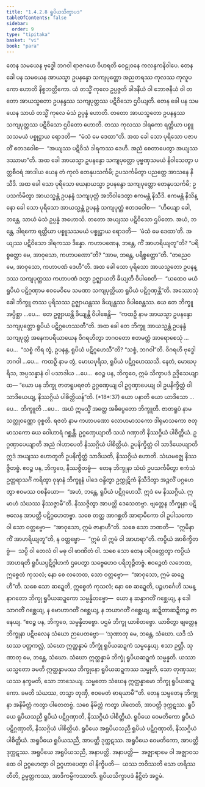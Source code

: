 ```yaml
---
title: "1.4.2.8 ရူပိယသိက္ခာပဒ"
tableOfContents: false
sidebar:
  order: 9
type: "tipitaka"
basket: "vi"
book: "para"
---
```



<DynamicBreadcrumb />

<Division number="582" book="para">

<Paragraph number="2203" book="para">
တေန သမယေန ဗုဒ္ဓေါ ဘဂဝါ ရာဇဂဟေ ဝိဟရတိ ဝေဠုဝနေ ကလန္ဒကနိဝါပေ. တေန ခေါ ပန သမယေန အာယသ္မာ ဥပနန္ဒော သကျပုတ္တော အညတရဿ ကုလဿ ကုလူပကော ဟောတိ နိစ္စဘတ္တိကော. ယံ တသ္မိံ ကုလေ ဥပ္ပဇ္ဇတိ ခါဒနီယံ ဝါ ဘောဇနီယံ ဝါ တတော အာယသ္မတော ဥပနန္ဒဿ သကျပုတ္တဿ ပဋိဝိသော ဌပိယျတိ. တေန ခေါ ပန သမယေန သာယံ တသ္မိံ ကုလေ မံသံ ဥပ္ပန္နံ ဟောတိ. တတော အာယသ္မတော ဥပနန္ဒဿ သကျပုတ္တဿ ပဋိဝိသော ဌပိတော ဟောတိ. တဿ ကုလဿ ဒါရကော ရတ္တိယာ ပစ္စူသသမယံ ပစ္စုဋ္ဌာယ ရောဒတိ—  “မံသံ မေ ဒေထာ”တိ. အထ ခေါ သော ပုရိသော ပဇာပတိံ ဧတဒဝေါစ—  “အယျဿ ပဋိဝိသံ ဒါရကဿ ဒေဟိ. အညံ စေတာပေတွာ အယျဿ ဒဿာမာ”တိ.
</Paragraph>

<Paragraph number="2204" book="para">
အထ ခေါ အာယသ္မာ ဥပနန္ဒော သကျပုတ္တော ပုဗ္ဗဏှသမယံ နိဝါသေတွာ ပတ္တစီဝရံ အာဒါယ ယေန တံ ကုလံ တေနုပသင်္ကမိ; ဥပသင်္ကမိတွာ ပညတ္တေ အာသနေ နိသီဒိ. အထ ခေါ သော ပုရိသော ယေနာယသ္မာ ဥပနန္ဒော သကျပုတ္တော တေနုပသင်္ကမိ; ဥပသင်္ကမိတွာ အာယသ္မန္တံ ဥပနန္ဒံ သကျပုတ္တံ အဘိဝါဒေတွာ ဧကမန္တံ နိသီဒိ. ဧကမန္တံ နိသိန္နော ခေါ သော ပုရိသော အာယသ္မန္တံ ဥပနန္ဒံ သကျပုတ္တံ ဧတဒဝေါစ—  “ဟိယျော ခေါ, ဘန္တေ, သာယံ မံသံ ဥပ္ပန္နံ အဟောသိ. တတော အယျဿ ပဋိဝိသော ဌပိတော. အယံ, ဘန္တေ, ဒါရကော ရတ္တိယာ ပစ္စူသသမယံ ပစ္စုဋ္ဌာယ ရောဒတိ—  ‘မံသံ မေ ဒေထာ’တိ. အယျဿ ပဋိဝိသော ဒါရကဿ ဒိန္နော. ကဟာပဏေန, ဘန္တေ, ကိံ အာဟရိယျတူ”တိ? “ပရိစ္စတ္တော မေ, အာဝုသော, ကဟာပဏော”တိ? “အာမ, ဘန္တေ, ပရိစ္စတ္တော”တိ. “တညေဝ မေ, အာဝုသော, ကဟာပဏံ ဒေဟီ”တိ.
</Paragraph>

<Paragraph number="2205" book="para">
အထ ခေါ သော ပုရိသော အာယသ္မတော ဥပနန္ဒဿ သကျပုတ္တဿ ကဟာပဏံ ဒတွာ ဥဇ္ဈာယတိ ခိယျတိ ဝိပါစေတိ—  “ယထေဝ မယံ ရူပိယံ ပဋိဂ္ဂဏှာမ ဧဝမေဝိမေ သမဏာ သကျပုတ္တိယာ ရူပိယံ ပဋိဂ္ဂဏှန္တီ”တိ. အဿောသုံ ခေါ ဘိက္ခူ တဿ ပုရိသဿ ဥဇ္ဈာယန္တဿ ခိယျန္တဿ ဝိပါစေန္တဿ. ယေ တေ ဘိက္ခူ အပ္ပိစ္ဆာ …ပေ…  တေ ဥဇ္ဈာယန္တိ ခိယျန္တိ ဝိပါစေန္တိ—  “ကထဉှိ နာမ အာယသ္မာ ဥပနန္ဒော သကျပုတ္တော ရူပိယံ ပဋိဂ္ဂဟေဿတီ”တိ.
</Paragraph>

<Paragraph number="2206" book="para">
အထ ခေါ တေ ဘိက္ခူ အာယသ္မန္တံ ဥပနန္ဒံ သကျပုတ္တံ အနေကပရိယာယေန ဝိဂရဟိတွာ ဘဂဝတော ဧတမတ္ထံ အာရောစေသုံ …ပေ…  “သစ္စံ ကိရ တွံ, ဥပနန္ဒ, ရူပိယံ ပဋိဂ္ဂဟေသီ”တိ? “သစ္စံ, ဘဂဝါ”တိ. ဝိဂရဟိ ဗုဒ္ဓေါ ဘဂဝါ …ပေ…  ကထဉှိ နာမ တွံ, မောဃပုရိသ, ရူပိယံ ပဋိဂ္ဂဟေဿသိ. နေတံ, မောဃပုရိသ, အပ္ပသန္နာနံ ဝါ ပသာဒါယ …ပေ…  ဧဝဉ္စ ပန, ဘိက္ခဝေ, ဣမံ သိက္ခာပဒံ ဥဒ္ဒိသေယျာထ—
</Paragraph>

</Division>
<Division number="583" book="para">

<Paragraph number="2207" book="para">
<Emphasis>“ယော ပန ဘိက္ခု ဇာတရူပရဇတံ ဥဂ္ဂဏှေယျ ဝါ ဥဂ္ဂဏှာပေယျ ဝါ ဥပနိက္ခိတ္တံ ဝါ သာဒိယေယျ, နိဿဂ္ဂိယံ ပါစိတ္တိယန်”</Emphasis>တိ. (*18*:<Emphasis>37</Emphasis>)
</Paragraph>

</Division>
<Division number="584" book="para">

<Paragraph number="2208" book="para">
<Emphasis>ယော ပနာ</Emphasis>တိ ယော ယာဒိသော …ပေ…  <Emphasis>ဘိက္ခူ</Emphasis>တိ …ပေ…  အယံ ဣမသ္မိံ အတ္ထေ အဓိပ္ပေတော ဘိက္ခူတိ.
</Paragraph>

<Paragraph number="2209" book="para">
<Emphasis>ဇာတရူပံ</Emphasis> နာမ သတ္ထုဝဏ္ဏော ဝုစ္စတိ.
</Paragraph>

<Paragraph number="2210" book="para">
<Emphasis>ရဇတံ</Emphasis> နာမ ကဟာပဏော လောဟမာသကော ဒါရုမာသကော ဇတုမာသကော ယေ ဝေါဟာရံ ဂစ္ဆန္တိ.
</Paragraph>

<Paragraph number="2211" book="para">
<Emphasis>ဥဂ္ဂဏှေယျာ</Emphasis>တိ သယံ ဂဏှာတိ နိဿဂ္ဂိယံ ပါစိတ္တိယံ.
</Paragraph>

<Paragraph number="2212" book="para">
<Emphasis>ဥဂ္ဂဏှာပေယျာ</Emphasis>တိ အညံ ဂါဟာပေတိ နိဿဂ္ဂိယံ ပါစိတ္တိယံ.
</Paragraph>

<Paragraph number="2213" book="para">
<Emphasis>ဥပနိက္ခိတ္တံ ဝါ သာဒိယေယျာ</Emphasis>တိ ဣဒံ အယျဿ ဟောတူတိ ဥပနိက္ခိတ္တံ သာဒိယတိ, နိဿဂ္ဂိယံ ဟောတိ. သံဃမဇ္ဈေ နိဿဇ္ဇိတဗ္ဗံ. ဧဝဉ္စ ပန, ဘိက္ခဝေ, နိဿဇ္ဇိတဗ္ဗံ—  တေန ဘိက္ခုနာ သံဃံ ဥပသင်္ကမိတွာ ဧကံသံ ဥတ္တရာသင်္ဂံ ကရိတွာ ဝုဍ္ဎာနံ ဘိက္ခူနံ ပါဒေ ဝန္ဒိတွာ ဥက္ကုဋိကံ နိသီဒိတွာ အဉ္ဇလိံ ပဂ္ဂဟေတွာ ဧဝမဿ ဝစနီယော—  “အဟံ, ဘန္တေ, ရူပိယံ ပဋိဂ္ဂဟေသိံ. ဣဒံ မေ နိဿဂ္ဂိယံ. ဣမာဟံ သံဃဿ နိဿဇ္ဇာမီ”တိ. နိဿဇ္ဇိတွာ အာပတ္တိ ဒေသေတဗ္ဗာ. ဗျတ္တေန ဘိက္ခုနာ ပဋိဗလေန အာပတ္တိ ပဋိဂ္ဂဟေတဗ္ဗာ. သစေ တတ္ထ အာဂစ္ဆတိ အာရာမိကော ဝါ ဥပါသကော ဝါ သော ဝတ္တဗ္ဗော—  “အာဝုသော, ဣမံ ဇာနာဟီ”တိ. သစေ သော ဘဏတိ—  “ဣမိနာ ကိံ အာဟရိယျတူ”တိ, န ဝတ္တဗ္ဗော—  “ဣမံ ဝါ ဣမံ ဝါ အာဟရာ”တိ. ကပ္ပိယံ အာစိက္ခိတဗ္ဗံ—  သပ္ပိ ဝါ တေလံ ဝါ မဓု ဝါ ဖာဏိတံ ဝါ. သစေ သော တေန ပရိဝတ္တေတွာ ကပ္ပိယံ အာဟရတိ ရူပိယပ္ပဋိဂ္ဂါဟကံ ဌပေတွာ သဗ္ဗေဟေဝ ပရိဘုဉ္ဇိတဗ္ဗံ. ဧဝဉ္စေတံ လဘေထ, ဣစ္စေတံ ကုသလံ; နော စေ လဘေထ, သော ဝတ္တဗ္ဗော—  “အာဝုသော, ဣမံ ဆဍ္ဍေဟီ”တိ. သစေ သော ဆဍ္ဍေတိ, ဣစ္စေတံ ကုသလံ; နော စေ ဆဍ္ဍေတိ, ပဉ္စဟင်္ဂေဟိ သမန္နာဂတော ဘိက္ခု ရူပိယဆဍ္ဍကော သမ္မန္နိတဗ္ဗော—  ယော န ဆန္ဒာဂတိံ ဂစ္ဆေယျ, န ဒေါသာဂတိံ ဂစ္ဆေယျ, န မောဟာဂတိံ ဂစ္ဆေယျ, န ဘယာဂတိံ ဂစ္ဆေယျ, ဆဍ္ဍိတာဆဍ္ဍိတဉ္စ ဇာနေယျ. “ဧဝဉ္စ ပန, ဘိက္ခဝေ, သမ္မန္နိတဗ္ဗော. ပဌမံ ဘိက္ခု ယာစိတဗ္ဗော. ယာစိတွာ ဗျတ္တေန ဘိက္ခုနာ ပဋိဗလေန သံဃော ဉာပေတဗ္ဗော—
</Paragraph>

</Division>
<Division number="585" book="para">

<Paragraph number="2214" book="para">
‘သုဏာတု မေ, ဘန္တေ, သံဃော. ယဒိ သံဃဿ ပတ္တကလ္လံ, သံဃော ဣတ္ထန္နာမံ ဘိက္ခုံ ရူပိယဆဍ္ဍကံ သမ္မန္နေယျ. ဧသာ ဉတ္တိ.
</Paragraph>

<Paragraph number="2215" book="para">
သုဏာတု မေ, ဘန္တေ, သံဃော. သံဃော ဣတ္ထန္နာမံ ဘိက္ခုံ ရူပိယဆဍ္ဍကံ သမ္မန္နတိ. ယဿာယသ္မတော ခမတိ ဣတ္ထန္နာမဿ ဘိက္ခုနော ရူပိယဆဍ္ဍကဿ သမ္မုတိ, သော တုဏှဿ; ယဿ နက္ခမတိ, သော ဘာသေယျ.
</Paragraph>

<Paragraph number="2216" book="para">
သမ္မတော သံဃေန ဣတ္ထန္နာမော ဘိက္ခု ရူပိယဆဍ္ဍကော. ခမတိ သံဃဿ, တသ္မာ တုဏှီ, ဧဝမေတံ ဓာရယာမီ’”တိ.
</Paragraph>

<Paragraph number="2217" book="para">
တေန သမ္မတေန ဘိက္ခုနာ အနိမိတ္တံ ကတွာ ပါတေတဗ္ဗံ. သစေ နိမိတ္တံ ကတွာ ပါတေတိ, အာပတ္တိ ဒုက္ကဋဿ.
</Paragraph>

</Division>
<Division number="586" book="para">

<Paragraph number="2218" book="para">
ရူပိယေ ရူပိယသညီ ရူပိယံ ပဋိဂ္ဂဏှာတိ, နိဿဂ္ဂိယံ ပါစိတ္တိယံ. ရူပိယေ ဝေမတိကော ရူပိယံ ပဋိဂ္ဂဏှာတိ, နိဿဂ္ဂိယံ ပါစိတ္တိယံ. ရူပိယေ အရူပိယသညီ ရူပိယံ ပဋိဂ္ဂဏှာတိ, နိဿဂ္ဂိယံ ပါစိတ္တိယံ.
</Paragraph>

<Paragraph number="2219" book="para">
အရူပိယေ ရူပိယသညီ, အာပတ္တိ ဒုက္ကဋဿ. အရူပိယေ ဝေမတိကော, အာပတ္တိ ဒုက္ကဋဿ. အရူပိယေ အရူပိယသညီ, အနာပတ္တိ.
</Paragraph>

<Paragraph number="2220" book="para">
အနာပတ္တိ—  အဇ္ဈာရာမေ ဝါ အဇ္ဈာဝသထေ ဝါ ဥဂ္ဂဟေတွာ ဝါ ဥဂ္ဂဟာပေတွာ ဝါ နိက္ခိပတိ—  ယဿ ဘဝိဿတိ သော ဟရိဿတီတိ, ဥမ္မတ္တကဿ, အာဒိကမ္မိကဿာတိ.

</Paragraph>
</Division>

<Paragraph number="2221" type="center" book="para">
ရူပိယသိက္ခာပဒံ နိဋ္ဌိတံ အဋ္ဌမံ.
</Paragraph>
